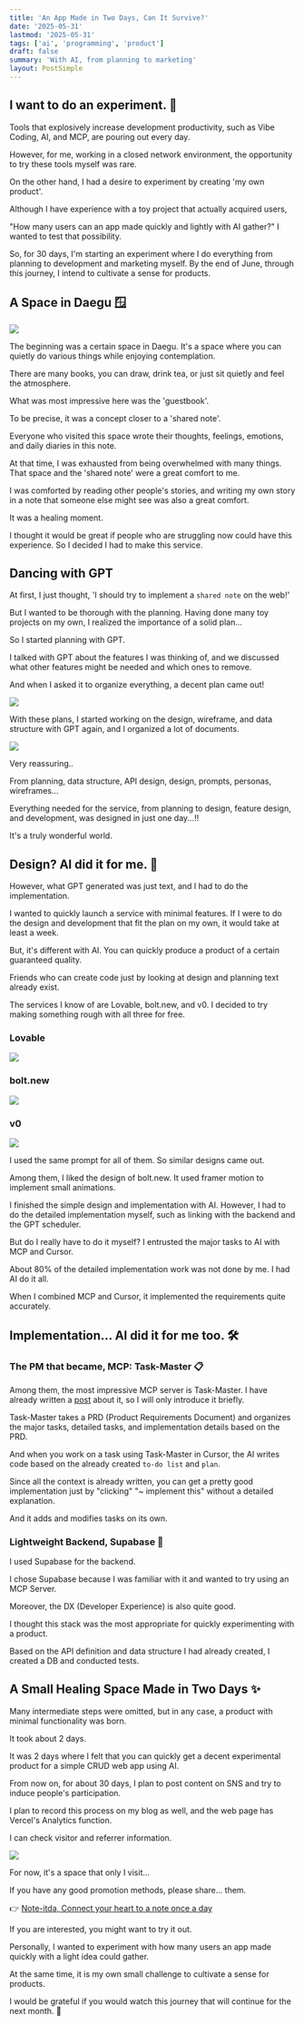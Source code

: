 ```yaml
---
title: 'An App Made in Two Days, Can It Survive?'
date: '2025-05-31'
lastmod: '2025-05-31'
tags: ['ai', 'programming', 'product']
draft: false
summary: 'With AI, from planning to marketing'
layout: PostSimple
---
```


## I want to do an experiment. 🧪

Tools that explosively increase development productivity, such as Vibe Coding, AI, and MCP, are pouring out every day.

However, for me, working in a closed network environment, the opportunity to try these tools myself was rare.

On the other hand, I had a desire to experiment by creating 'my own product'.

Although I have experience with a toy project that actually acquired users,

"How many users can an app made quickly and lightly with AI gather?"
I wanted to test that possibility.

So, for 30 days, I'm starting an experiment where I do everything from planning to development and marketing myself.
By the end of June, through this journey, I intend to cultivate a sense for products.

## A Space in Daegu 🪟

![](/static/images/two-app/1.png)

The beginning was a certain space in Daegu.
It's a space where you can quietly do various things while enjoying contemplation.

There are many books, you can draw, drink tea, or just sit quietly and feel the atmosphere.

What was most impressive here was the 'guestbook'.

To be precise, it was a concept closer to a 'shared note'.

Everyone who visited this space wrote their thoughts, feelings, emotions, and daily diaries in this note.

At that time, I was exhausted from being overwhelmed with many things.
That space and the 'shared note' were a great comfort to me.

I was comforted by reading other people's stories, and writing my own story in a note that someone else might see was also a great comfort.

It was a healing moment.

I thought it would be great if people who are struggling now could have this experience.
So I decided I had to make this service.

## Dancing with GPT

At first, I just thought, 'I should try to implement a `shared note` on the web!'

But I wanted to be thorough with the planning.
Having done many toy projects on my own, I realized the importance of a solid plan...

So I started planning with GPT.

I talked with GPT about the features I was thinking of, and we discussed what other features might be needed and which ones to remove.

And when I asked it to organize everything, a decent plan came out!

![](/static/images/two-app/2.png)

With these plans, I started working on the design, wireframe, and data structure with GPT again, and I organized a lot of documents.

![](/static/images/two-app/3.png)

Very reassuring..

From planning, data structure, API design, design, prompts, personas, wireframes...

Everything needed for the service, from planning to design, feature design, and development, was designed in just one day...!!

It's a truly wonderful world.

## Design? AI did it for me. 🎨

However, what GPT generated was just text, and I had to do the implementation.

I wanted to quickly launch a service with minimal features.
If I were to do the design and development that fit the plan on my own, it would take at least a week.

But, it's different with AI.
You can quickly produce a product of a certain guaranteed quality.

Friends who can create code just by looking at design and planning text already exist.

The services I know of are Lovable, bolt.new, and v0.
I decided to try making something rough with all three for free.

### Lovable

![](/static/images/two-app/4.png)

### bolt.new

![](/static/images/two-app/5.png)

### v0

![](/static/images/two-app/6.png)

I used the same prompt for all of them.
So similar designs came out.

Among them, I liked the design of bolt.new.
It used framer motion to implement small animations.

I finished the simple design and implementation with AI.
However, I had to do the detailed implementation myself, such as linking with the backend and the GPT scheduler.

But do I really have to do it myself?
I entrusted the major tasks to AI with MCP and Cursor.

About 80% of the detailed implementation work was not done by me.
I had AI do it all.

When I combined MCP and Cursor, it implemented the requirements quite accurately.

## Implementation... AI did it for me too. 🛠️

### The PM that became, MCP: Task-Master 📋

Among them, the most impressive MCP server is Task-Master.
I have already written a [post](https://velog.io/@stu442/PM-%EC%97%86%EC%9D%B4-%ED%98%BC%EC%9E%90-%EA%B0%9C%EB%B0%9C%ED%95%9C%EB%8B%A4%EA%B3%A0%EC%9A%94-%EC%A0%80%EB%8A%94-AI-PM-%EC%94%81%EB%8B%88%EB%8B%A4) about it, so I will only introduce it briefly.

Task-Master takes a PRD (Product Requirements Document) and organizes the major tasks, detailed tasks, and implementation details based on the PRD.

And when you work on a task using Task-Master in Cursor, the AI writes code based on the already created `to-do list` and `plan`.

Since all the context is already written, you can get a pretty good implementation just by "clicking" "~ implement this" without a detailed explanation.

And it adds and modifies tasks on its own.

### Lightweight Backend, Supabase 🧱

I used Supabase for the backend.

I chose Supabase because I was familiar with it and wanted to try using an MCP Server.

Moreover, the DX (Developer Experience) is also quite good.

I thought this stack was the most appropriate for quickly experimenting with a product.

Based on the API definition and data structure I had already created, I created a DB and conducted tests.

## A Small Healing Space Made in Two Days ✨

Many intermediate steps were omitted, but in any case, a product with minimal functionality was born.

It took about 2 days.

It was 2 days where I felt that you can quickly get a decent experimental product for a simple CRUD web app using AI.

From now on, for about 30 days, I plan to post content on SNS and try to induce people's participation.

I plan to record this process on my blog as well, and the web page has Vercel's Analytics function.

I can check visitor and referrer information.

![](/static/images/two-app/7.png)

For now, it's a space that only I visit...

If you have any good promotion methods, please share... them.

👉 [Note-itda, Connect your heart to a note once a day](https://connecting-note.vercel.app/)

If you are interested, you might want to try it out.

Personally, I wanted to experiment with how many users an app made quickly with a light idea could gather.

At the same time, it is my own small challenge to cultivate a sense for products.

I would be grateful if you would watch this journey that will continue for the next month. 🙏
